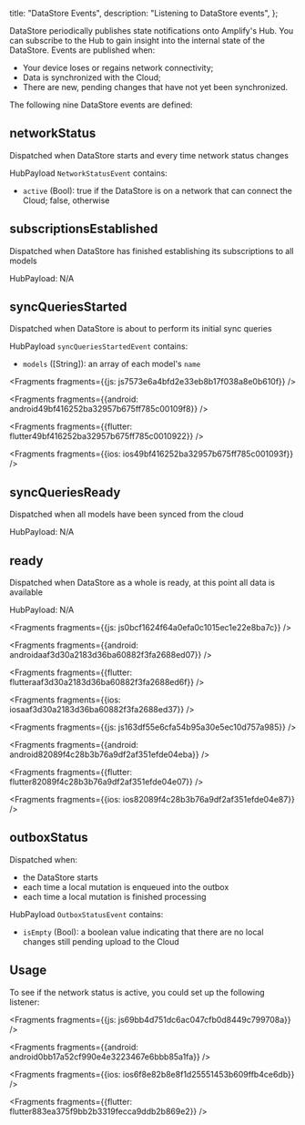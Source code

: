   title: "DataStore Events",
  description: "Listening to DataStore events",
};



DataStore periodically publishes state notifications onto Amplify's Hub. You can subscribe to the Hub to gain insight into the internal state of the DataStore. Events are published when:
* Your device loses or regains network connectivity;
* Data is synchronized with the Cloud;
* There are new, pending changes that have not yet been synchronized.

The following nine DataStore events are defined:

## networkStatus

Dispatched when DataStore starts and every time network status changes

HubPayload `NetworkStatusEvent` contains:
- `active` (Bool): true if the DataStore is on a network that can connect the Cloud; false, otherwise

## subscriptionsEstablished

Dispatched when DataStore has finished establishing its subscriptions to all models

HubPayload: N/A

## syncQueriesStarted

Dispatched when DataStore is about to perform its initial sync queries

HubPayload `syncQueriesStartedEvent` contains:
- `models` ([String]): an array of each model's `name`




<Fragments fragments={{js: js7573e6a4bfd2e33eb8b17f038a8e0b610f}} />



<Fragments fragments={{android: android49bf416252ba32957b675ff785c00109f8}} />



<Fragments fragments={{flutter: flutter49bf416252ba32957b675ff785c0010922}} />



<Fragments fragments={{ios: ios49bf416252ba32957b675ff785c001093f}} />

## syncQueriesReady

Dispatched when all models have been synced from the cloud

HubPayload: N/A

## ready

Dispatched when DataStore as a whole is ready, at this point all data is available

HubPayload: N/A




<Fragments fragments={{js: js0bcf1624f64a0efa0c1015ec1e22e8ba7c}} />



<Fragments fragments={{android: androidaaf3d30a2183d36ba60882f3fa2688ed07}} />



<Fragments fragments={{flutter: flutteraaf3d30a2183d36ba60882f3fa2688ed6f}} />



<Fragments fragments={{ios: iosaaf3d30a2183d36ba60882f3fa2688ed37}} />




<Fragments fragments={{js: js163df55e6cfa54b95a30e5ec10d757a985}} />



<Fragments fragments={{android: android82089f4c28b3b76a9df2af351efde04eba}} />



<Fragments fragments={{flutter: flutter82089f4c28b3b76a9df2af351efde04e07}} />



<Fragments fragments={{ios: ios82089f4c28b3b76a9df2af351efde04e87}} />

## outboxStatus

Dispatched when:
- the DataStore starts
- each time a local mutation is enqueued into the outbox
- each time a local mutation is finished processing

HubPayload `OutboxStatusEvent` contains: 
- `isEmpty` (Bool): a boolean value indicating that there are no local changes still pending upload to the Cloud

## Usage
To see if the network status is active, you could set up the following listener:




<Fragments fragments={{js: js69bb4d751dc6ac047cfb0d8449c799708a}} />



<Fragments fragments={{android: android0bb17a52cf990e4e3223467e6bbb85a1fa}} />



<Fragments fragments={{ios: ios6f8e82b8e8f1d25551453b609ffb4ce6db}} />



<Fragments fragments={{flutter: flutter883ea375f9bb2b3319fecca9ddb2b869e2}} />
